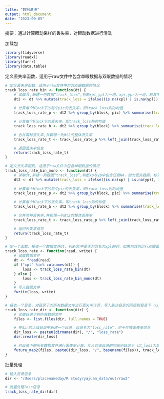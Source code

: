 ```yaml
---
title: "数据清洗"
output: html_document
date: "2023-09-05"
---
```

摘要：通过计算眼动采样的丢失率，对眼动数据进行清洗

加载包
```r
library(tidyverse)
library(readxl)
library(furrr)
library(data.table)
```

定义丢失率函数，适用于raw文件中包含单眼数据与双眼数据的情况
```r
# 定义丢失率函数，适用于raw文件中包含双眼数据的情况
track_loss_rate_bin <- function(dt) {
    # 读取dt,新建一列数据“track_loss”,判断xpl,ypl为一组，xpr,ypr为一组，若其中两组中都包含NA，则为丢失数据，标记为1，否则为0
    dt2 <- dt %>% mutate(track_loss = ifelse((is.na(xpl) | is.na(ypl)) & (is.na(xpr) | is.na(ypr)), 1, 0))
    
    # 计算每个block下的每个pic的丢失率，即track_loss列的均值
    track_loss_rate_p <- dt2 %>% group_by(block, pic) %>% summarise(track_loss_rate_pic = mean(track_loss))

    # 计算每个block下的丢失率，即track_loss列的均值
    track_loss_rate_b <- dt2 %>% group_by(block) %>% summarise(track_loss_rate_block = mean(track_loss))

    # 合并两种丢失率,并新增一列dt2的整体丢失率
    track_loss_rate_t <- track_loss_rate_p %>% left_join(track_loss_rate_b, by = "block") %>% mutate(track_loss_rate_total = mean(dt2$track_loss), participant = dt2$participant[1])

    # 返回丢失率信息
    return(track_loss_rate_t)
}

# 定义丢失率函数，适用于raw文件中包含单眼数据的情况
track_loss_rate_bin_mono <- function(dt) {
    # 读取dt,新建一列数据“track_loss”,判断xp与yp中包含任意NA，则为丢失数据，标记为1，否则为0
    dt2 <- dt %>% mutate(track_loss = ifelse((is.na(xp) | is.na(yp)), 1, 0))
    
    # 计算每个block下的每个pic的丢失率，即track_loss列的均值
    track_loss_rate_p <- dt2 %>% group_by(block, pic) %>% summarise(track_loss_rate_pic = mean(track_loss))

    # 计算每个block下的丢失率，即track_loss列的均值
    track_loss_rate_b <- dt2 %>% group_by(block) %>% summarise(track_loss_rate_block = mean(track_loss))

    # 合并两种丢失率,并新增一列dt2的整体丢失率
    track_loss_rate_t <- track_loss_rate_p %>% left_join(track_loss_rate_b, by = "block") %>% mutate(track_loss_rate_total = mean(dt2$track_loss), participant = dt2$participant[1])

    # 返回丢失率信息
    return(track_loss_rate_t)
}

# 定一个函数，接收一个数据文件dt，判断dt中是否包含名为xpl的列，如果包含则运行双眼丢失函数，如果不包含则运行单眼丢失函数
track_loss_rate <- function(read, write) {
    # 读取数据文件
    dt <- fread(read)
    if ("xpl" %in% colnames(dt)) {
        loss <- track_loss_rate_bin(dt)
    } else {
        loss <- track_loss_rate_bin_mono(dt)
    }
    # 写入数据文件
    fwrite(loss, write)
}

# 接收一个目录，对目录下的所有数据文件进行丢失率计算，写入到该目录的同级别目录下（以_loss为后缀的目录名）的同名文件中
track_loss_rate_dir <- function(dir) {
    # 读取目录下的所有数据文件
    files <- list.files(dir, full.names = TRUE)

    # 在dir的上级目录中新建一个目录，目录名为"loss_rate"，用于存放丢失率信息
    dir_loss <- paste0(dirname(dir), "/", "loss_rate")
    dir.create(dir_loss)

    # 对目录下的所有数据文件进行丢失率计算，写入到该目录的同级别目录下（以_loss为后缀的目录名）的同名文件中
    future_map2(files, paste0(dir_loss, "/", basename(files)), track_loss_rate)
}

```

批量处理
```r
# 输入目录信息
dir <- "/Users/placenameday/R study/yajuan_data/out/raw2"

# 批量处理loss信息
track_loss_rate_dir(dir)
```